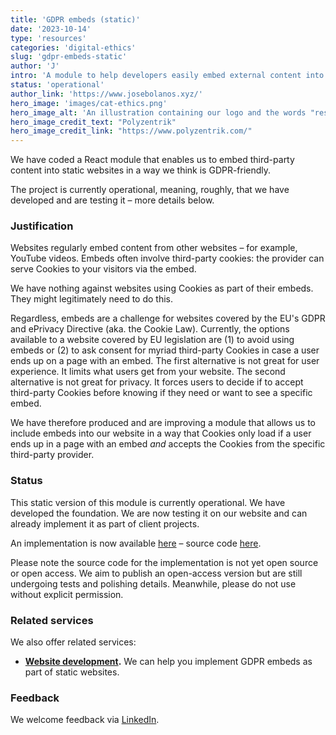 ```yaml
---
title: 'GDPR embeds (static)'
date: '2023-10-14'
type: 'resources'
categories: 'digital-ethics'
slug: 'gdpr-embeds-static'
author: 'J'
intro: 'A module to help developers easily embed external content into static websites in a way that is compatible with EU regulations.'
status: 'operational'
author_link: 'https://www.josebolanos.xyz/'
hero_image: 'images/cat-ethics.png'
hero_image_alt: 'An illustration containing our logo and the words "resources" and "digital ethics"'
hero_image_credit_text: "Polyzentrik"
hero_image_credit_link: "https://www.polyzentrik.com/"
---
```

 
We have coded a React module that enables us to embed third-party content into static websites in a way we think is GDPR-friendly.

The project is currently operational, meaning, roughly, that we have developed and are testing it – more details below.

### Justification
Websites regularly embed content from other websites – for example, YouTube videos. Embeds often involve third-party cookies: the provider can serve Cookies to your visitors via the embed.

We have nothing against websites using Cookies as part of their embeds. They might legitimately need to do this. 

Regardless, embeds are a challenge for websites covered by the EU's GDPR and ePrivacy Directive (aka. the Cookie Law). Currently, the options available to a website covered by EU legislation are (1) to avoid using embeds or (2) to ask consent for myriad third-party Cookies in case a user ends up on a page with an embed. The first alternative is not great for user experience. It limits what users get from your website. The second alternative is not great for privacy. It forces users to decide if to accept third-party Cookies before knowing if they need or want to see a specific embed.

We have therefore produced and are improving a module that allows us to include embeds into our website in a way that Cookies only load if a user ends up in a page with an embed *and* accepts the Cookies from the specific third-party provider.

### Status
This static version of this module is currently operational. We have developed the foundation. We are now testing it on our website and can already implement it as part of client projects.

An implementation is now available [here](https://www.polyzentrik.com/blog/gdpr-embeds/) – source code [here](https://github.com/jbolns/polyzentrik/blob/main/src/components/embed.js).

Please note the source code for the implementation is not yet open source or open access. We aim to publish an open-access version but are still undergoing tests and polishing details. Meanwhile, please do not use without explicit permission.

### Related services
We also offer related services:

* **[Website development](../../services/web-development/).** We can help you implement GDPR embeds as part of static websites.

### Feedback
We welcome feedback via [LinkedIn](https://www.linkedin.com/company/polyzentrik).